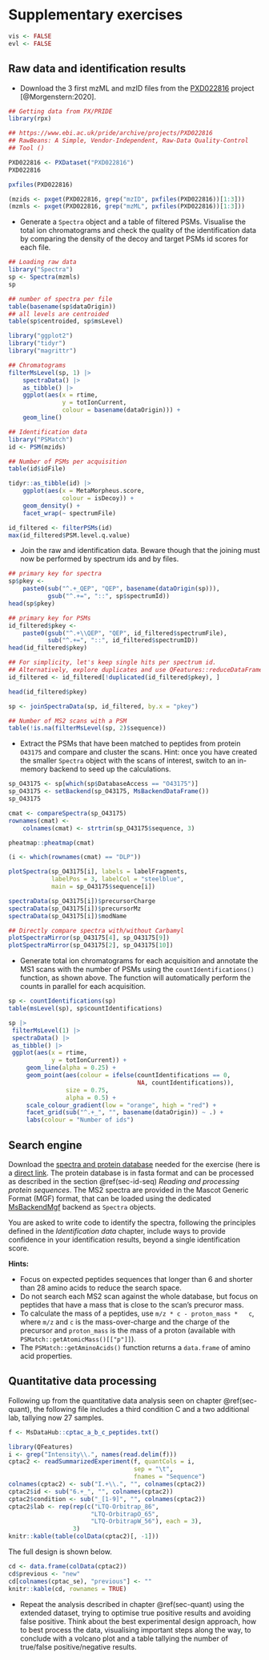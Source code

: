 # Supplementary exercises {#sec-ex}

```r
vis <- FALSE
evl <- FALSE
```

## Raw data and identification results


- Download the 3 first mzML and mzID files from the
  [PXD022816](https://www.ebi.ac.uk/pride/archive/projects/PXD022816)
  project [@Morgenstern:2020].


```r
## Getting data from PX/PRIDE
library(rpx)

## https://www.ebi.ac.uk/pride/archive/projects/PXD022816
## RawBeans: A Simple, Vendor-Independent, Raw-Data Quality-Control
## Tool ()

PXD022816 <- PXDataset("PXD022816")
PXD022816

pxfiles(PXD022816)

(mzids <- pxget(PXD022816, grep("mzID", pxfiles(PXD022816))[1:3]))
(mzmls <- pxget(PXD022816, grep("mzML", pxfiles(PXD022816))[1:3]))
```


- Generate a `Spectra` object and a table of filtered PSMs. Visualise
  the total ion chromatograms and check the quality of the
  identification data by comparing the density of the decoy and target
  PSMs id scores for each file.

```r
## Loading raw data
library("Spectra")
sp <- Spectra(mzmls)
sp

## number of spectra per file
table(basename(sp$dataOrigin))
## all levels are centroided
table(sp$centroided, sp$msLevel)
```

```r
library("ggplot2")
library("tidyr")
library("magrittr")

## Chromatograms
filterMsLevel(sp, 1) |>
    spectraData() |>
    as_tibble() |>
    ggplot(aes(x = rtime,
               y = totIonCurrent,
               colour = basename(dataOrigin))) +
    geom_line()
```

```r
## Identification data
library("PSMatch")
id <- PSM(mzids)

## Number of PSMs per acquisition
table(id$idFile)

tidyr::as_tibble(id) |>
    ggplot(aes(x = MetaMorpheus.score,
               colour = isDecoy)) +
    geom_density() +
    facet_wrap(~ spectrumFile)
```

```r
id_filtered <- filterPSMs(id)
max(id_filtered$PSM.level.q.value)
```

- Join the raw and identification data. Beware though that the joining
  must now be performed by spectrum ids and by files.

```r
## primary key for spectra
sp$pkey <-
    paste0(sub("^.+_QEP", "QEP", basename(dataOrigin(sp))),
           gsub("^.+=", "::", sp$spectrumId))
head(sp$pkey)

## primary key for PSMs
id_filtered$pkey <-
    paste0(gsub("^.+\\QEP", "QEP", id_filtered$spectrumFile),
           sub("^.+=", "::", id_filtered$spectrumID))
head(id_filtered$pkey)

## For simplicity, let's keep single hits per spectrum id.
## Alternatively, explore duplicates and use QFeatures::reduceDataFrame
id_filtered <- id_filtered[!duplicated(id_filtered$pkey), ]

head(id_filtered$pkey)

sp <- joinSpectraData(sp, id_filtered, by.x = "pkey")

## Number of MS2 scans with a PSM
table(!is.na(filterMsLevel(sp, 2)$sequence))
```

- Extract the PSMs that have been matched to peptides from protein
  `O43175` and compare and cluster the scans. Hint: once you have
  created the smaller `Spectra` object with the scans of interest,
  switch to an in-memory backend to seed up the calculations.


```r
sp_O43175 <- sp[which(sp$DatabaseAccess == "O43175")]
sp_O43175 <- setBackend(sp_O43175, MsBackendDataFrame())
sp_O43175

cmat <- compareSpectra(sp_O43175)
rownames(cmat) <-
    colnames(cmat) <- strtrim(sp_O43175$sequence, 3)

pheatmap::pheatmap(cmat)

(i <- which(rownames(cmat) == "DLP"))

plotSpectra(sp_O43175[i], labels = labelFragments,
            labelPos = 3, labelCol = "steelblue",
            main = sp_O43175$sequence[i])

spectraData(sp_O43175[i])$precursorCharge
spectraData(sp_O43175[i])$precursorMz
spectraData(sp_O43175[i])$modName
```

```r
## Directly compare spectra with/without Carbamyl
plotSpectraMirror(sp_O43175[4], sp_O43175[9])
plotSpectraMirror(sp_O43175[2], sp_O43175[10])
```


- Generate total ion chromatograms for each acquisition and annotate
  the MS1 scans with the number of PSMs using the
  `countIdentifications()` function, as shown above. The function will
  automatically perform the counts in parallel for each acquisition.

```r
sp <- countIdentifications(sp)
table(msLevel(sp), sp$countIdentifications)
```

```r
sp |>
 filterMsLevel(1) |>
 spectraData() |>
 as_tibble() |>
 ggplot(aes(x = rtime,
            y = totIonCurrent)) +
     geom_line(alpha = 0.25) +
     geom_point(aes(colour = ifelse(countIdentifications == 0,
                                    NA, countIdentifications)),
                size = 0.75,
                alpha = 0.5) +
     scale_colour_gradient(low = "orange", high = "red") +
     facet_grid(sub("^.+_", "", basename(dataOrigin)) ~ .) +
     labs(colour = "Number of ids")
```

## Search engine

Download the [spectra and protein
database](https://dataverse.uclouvain.be/dataset.xhtml?persistentId=doi:10.14428/DVN/QR0OYG&faces-redirect=true#)
needed for the exercise (here is a [direct
link](https://dataverse.uclouvain.be/api/access/dataset/:persistentId/?persistentId=doi:10.14428/DVN/QR0OYG]). The
protein database is in fasta format and can be processed as described
in the section \@ref(sec-id-seq) *Reading and processing protein
sequences*. The MS2 spectra are provided in the Mascot Generic Format
(MGF) format, that can be loaded using the dedicated
[MsBackendMgf](https://rformassspectrometry.github.io/MsBackendMgf/)
backend as `Spectra` objects.

You are asked to write code to identify the spectra, following the
principles defined in the *Identification data* chapter, include ways
to provide confidence in your identification results, beyond a single
identification score.

**Hints:**

- Focus on expected peptides sequences that longer than 6 and shorter
  than 28 amino acids to reduce the search space.
- Do not search each MS2 scan against the whole database, but focus on
  peptides that have a mass that is close to the scan's precuror mass.
- To calculate the mass of a peptides, use `m/z * c - proton_mass *
  c`, where `m/z` and `c` is the mass-over-charge and the charge of
  the precursor and `proton_mass` is the mass of a proton (available
  with `PSMatch::getAtomicMass()[["p"]]`).
- The `PSMatch::getAminoAcids()` function returns a `data.frame` of
  amino acid properties.


## Quantitative data processing

Following up from the quantitative data analysis seen on chapter
\@ref(sec-quant), the following file includes a third condition C and
a two additional lab, tallying now 27 samples.


```r
f <- MsDataHub::cptac_a_b_c_peptides.txt()
```

```r
library(QFeatures)
i <- grep("Intensity\\.", names(read.delim(f)))
cptac2 <- readSummarizedExperiment(f, quantCols = i,
                                   sep = "\t",
                                   fnames = "Sequence")
colnames(cptac2) <- sub("I.+\\.", "", colnames(cptac2))
cptac2$id <- sub("6.+_", "", colnames(cptac2))
cptac2$condition <- sub("_[1-9]", "", colnames(cptac2))
cptac2$lab <- rep(rep(c("LTQ-Orbitrap_86",
                       "LTQ-OrbitrapO_65",
                       "LTQ-OrbitrapW_56"), each = 3),
                  3)
knitr::kable(table(colData(cptac2)[, -1]))
```

The full design is shown below.

```r
cd <- data.frame(colData(cptac2))
cd$previous <- "new"
cd[colnames(cptac_se), "previous"] <- ""
knitr::kable(cd, rownames = TRUE)
```

- Repeat the analysis described in chapter \@ref(sec-quant) using the
  extended dataset, trying to optimise true positive results and
  avoiding false positive. Think about the best experimental design
  approach, how to best process the data, visualising important steps
  along the way, to conclude with a volcano plot and a table tallying
  the number of true/false positive/negative results.